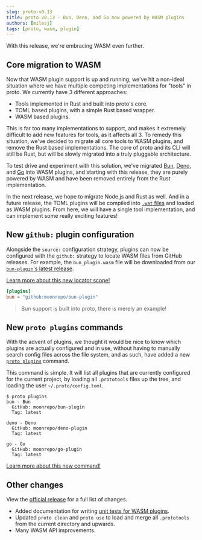 ```yaml
---
slug: proto-v0.13
title: proto v0.13 - Bun, Deno, and Go now powered by WASM plugins
authors: [milesj]
tags: [proto, wasm, plugin]
---
```


With this release, we're embracing WASM even further.

<!--truncate-->

## Core migration to WASM

Now that WASM plugin support is up and running, we've hit a non-ideal situation where we have
multiple competing implementations for "tools" in proto. We currently have 3 different approaches:

- Tools implemented in Rust and built into proto's core.
- TOML based plugins, with a simple Rust based wrapper.
- WASM based plugins.

This is far too many implementations to support, and makes it extremely difficult to add new
features for tools, as it affects all 3. To remedy this situation, we've decided to migrate all core
tools to WASM plugins, and remove the Rust based implementations. The core of proto and its CLI will
still be Rust, but will be slowly migrated into a truly pluggable architecture.

To test drive and experiment with this solution, we've migrated
[Bun](https://github.com/moonrepo/bun-plugin), [Deno](https://github.com/moonrepo/deno-plugin), and
[Go](https://github.com/moonrepo/go-plugin) into WASM plugins, and starting with this release, they
are purely powered by WASM and have been removed entirely from the Rust implementation.

In the next release, we hope to migrate Node.js and Rust as well. And in a future release, the TOML
plugins will be compiled into
[`.wat` files](https://developer.mozilla.org/en-US/docs/WebAssembly/Understanding_the_text_format)
and loaded as WASM plugins. From here, we will have a single tool implementation, and can implement
some really exciting features!

## New `github:` plugin configuration

Alongside the `source:` configuration strategy, plugins can now be configured with the `github:`
strategy to locate WASM files from GitHub releases. For example, the `bun_plugin.wasm` file will be
downloaded from our
[`bun-plugin`'s latest release](https://github.com/moonrepo/bun-plugin/releases).

[Learn more about this new locator scope!](/docs/proto/plugins#github)

```toml title=".prototools"
[plugins]
bun = "github:moonrepo/bun-plugin"
```

> Bun support is built into proto, there is merely an example!

## New `proto plugins` commands

With the advent of plugins, we thought it would be nice to know which plugins are actually
configured and in use, without having to manually search config files across the file system, and as
such, have added a new [`proto plugins`](/docs/proto/commands/tool/list-plugins) command.

This command is simple. It will list all plugins that are currently configured for the current
project, by loading all `.prototools` files up the tree, and loading the user
`~/.proto/config.toml`.

```shell
$ proto plugins
bun - Bun
  GitHub: moonrepo/bun-plugin
  Tag: latest

deno - Deno
  GitHub: moonrepo/deno-plugin
  Tag: latest

go - Go
  GitHub: moonrepo/go-plugin
  Tag: latest
```

[Learn more about this new command!](/docs/proto/commands/tool/list-plugins)

## Other changes

View the [official release](https://github.com/moonrepo/proto/releases/tag/v0.13.0) for a full list
of changes.

- Added documentation for writing [unit tests for WASM plugins](/docs/proto/wasm-plugin#unit-tests).
- Updated `proto clean` and `proto use` to load and merge all `.prototools` from the current
  directory and upwards.
- Many WASM API improvements.
